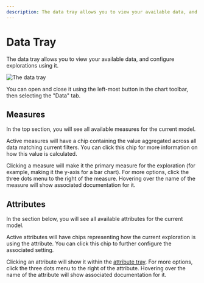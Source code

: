 ```yaml
---
description: The data tray allows you to view your available data, and configure explorations
---
```


# Data Tray

The data tray allows you to view your available data, and configure
explorations using it.

![The data tray](/visualizing_data/data-tray.png)

You can open and close it using the left-most button in the chart toolbar,
then selecting the "Data" tab.

## Measures

In the top section, you will see all available measures for the current
model.

Active measures will have a chip containing the value aggregated across all
data matching current filters. You can click this chip for more information
on how this value is calculated.

Clicking a measure will make it the primary measure for the exploration
(for example, making it the y-axis for a bar chart). For more options, click
the three dots menu to the right of the measure. Hovering over the name of the
measure will show associated documentation for it.

## Attributes

In the section below, you will see all available attributes for the current
model.

Active attributes will have chips representing how the current exploration
is using the attribute. You can click this chip to further configure the
associated setting.

Clicking an attribute will show it within the
[attribute tray](/docs/visualizing-data/attribute-tray). For more options,
click the three dots menu to the right of the attribute. Hovering over the name
of the attribute will show associated documentation for it.
